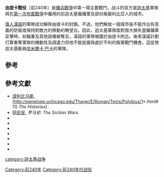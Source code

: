 {{about||[[第二次布匿戰爭|第二次布匿戰爭]]|由提卡戰役 (前203年)|[[凯撒內戰|凯撒內戰]]|由提卡戰役 (前49年)}}
{{Infobox military conflict|
conflict=由提卡戰役|
image=<!-- 檔案不存在 [[File:Utica240.PNG|275px]] ，可從英文維基百科取得 -->|
partof=[[迦太基共和國|迦太基]][[傭兵戰爭|傭兵戰爭]]|
date=公元前240年春|
place=[[突尼斯|突尼斯]][[由提卡|由提卡]]|
result=迦太基人戰敗|
combatant1=[[迦太基共和國|迦太基共和國]]|
combatant2=叛亂僱傭軍<br/>叛變利比亞人的城市|
commander1=[[偉人漢諾|偉人漢諾]]<ref>'''Polybius''' [http://penelope.uchicago.edu/Thayer/E/Roman/Texts/Polybius/1*.html#73 1:73.1] {{Webarchive|url=https://archive.today/20200607122456/http://penelope.uchicago.edu/Thayer/E/Roman/Texts/Polybius/1*.html#73 |date=2020-06-07 }}.</ref>|
commander2=不確定: Spendius和Mathos被多次提及帶領叛亂僱傭軍及與其他低級的軍官，但沒有確實提及一位帶領這戰役的軍官
|strength1='''漢諾'''<br/>不確定，但包括「不少於一百頭」[[戰象|戰象]]部隊<ref>'''Polybius''' [http://penelope.uchicago.edu/Thayer/E/Roman/Texts/Polybius/1*.html#75 1:75.1-75.2] {{Webarchive|url=https://archive.today/20200607122456/http://penelope.uchicago.edu/Thayer/E/Roman/Texts/Polybius/1*.html#75 |date=2020-06-07 }}.</ref>|
strength2=不清楚,估計20,000人。僱傭軍及利比亞人軍隊共約70,000人，分別散佈於[[由提卡，突尼斯|由提卡]], [[Hippacritae|Hippacritae]]及[[突尼斯|突尼斯]]<ref>'''Polybius''' [http://penelope.uchicago.edu/Thayer/E/Roman/Texts/Polybius/1*.html#73 1:73.4] {{Webarchive|url=https://archive.today/20200607122456/http://penelope.uchicago.edu/Thayer/E/Roman/Texts/Polybius/1*.html#73 |date=2020-06-07 }}</ref>|
casualties1=不詳|
casualties2=不詳|
}}
{{Campaignbox 迦太基傭兵戰爭}}

'''由提卡戰役'''（前240年）是[[傭兵戰爭|傭兵戰爭]]中第一場主要戰鬥，战斗的双方是[[迦太基共和國|迦太基]]軍隊與在[[第一次布匿戰爭|第一次布匿戰爭]]中僱用的前迦太基僱傭軍及部份叛變利比亞人的城市。

[[偉人漢諾|偉人漢諾]]的軍隊成功解除由提卡的封鎖。不過，他們解放一個城市後不能作出有意義的防衞或保持對敵方的移動的瞭望台。因此，迦太基軍隊面對很大損失當僱傭軍反擊時，如輜重及其他設備被奪去，漢諾的軍隊被圍於由提卡附近。後來漢諾計劃打算重奪軍隊的機動性及調遺力但他不能扳握與處於不利的叛軍戰鬥機會。這促使迦太基動員[[哈米爾卡·巴卡|哈米爾卡·巴卡]]的軍隊。

==參考==
<references/>

== 參考文獻 ==
* [[波利比乌斯|波利比乌斯]], [http://penelope.uchicago.edu/Thayer/E/Roman/Texts/Polybius/1*.html#70 ''The Histories''] {{Webarchive|url=https://archive.today/20200607122456/http://penelope.uchicago.edu/Thayer/E/Roman/Texts/Polybius/1*.html#70 |date=2020-06-07 }}.
* [[阿庇安|阿庇安]], ''罗马史: The Sicilian Wars''.
* {{cite book | title = The Punic Wars | year = 1990 | author = Bagnall, Nigel | isbn = 0-312-34214-4 }}
*{{cite book | title = The Fall of Carthage | year = 2003 | author = Goldsworthy, Adrian | publisher = Cassel Military Paperbacks | isbn = 0-304-36642-0 }}
* {{cite book | title = Carthage Must Be Destroyed | year = 2011 | author = Miles, Richard | publisher = Penguin Group | isbn = 978-0-141-01809-6 }}
*{{cite book | title = The First Punic War | year = 2003 | author = Lazanby, Johm Francis | publisher = Routledge | isbn = 1-85728-136-5 }}
* {{cite book | title = Hannibal | year = 1999 | author = Lancel, Serge | publisher = Blackwell Publishers Limited | isbn = 0-631-21848-3 }}
*{{cite book | title = Hannibal | year = 1885 | author = Dodge, Theodore A. | publisher = Da Capo Press | isbn = 0-306-81362-056-9 }}
*{{cite book | title = Hannibal’s Campaigns | year = 1999 | author = Bath, Tony | publisher = Barns & Noble Books | isbn = 0-88029-817-0 }}

{{布匿战争}}
[[Category:前240年|Category:前240年]]
[[Category:前240年代战役|Category:前240年代战役]]
[[category:迦太基战争|category:迦太基战争]]